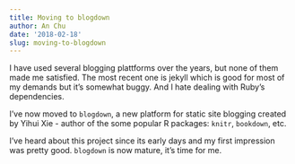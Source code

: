 ```yaml
---
title: Moving to blogdown
author: An Chu
date: '2018-02-18'
slug: moving-to-blogdown
---
```


I have used several blogging plattforms over the years, but none of them made me
satisfied. The most recent one is jekyll which is good for most of my demands
but it's somewhat buggy. And I hate dealing with Ruby's dependencies.


I've now moved to `blogdown`, a new platform for static site blogging created by
Yihui Xie - author of the some popular R packages: `knitr`, `bookdown`, etc.


I've heard about this project since its early days and my first impression was
pretty good. `blogdown` is now mature, it's time for me.
